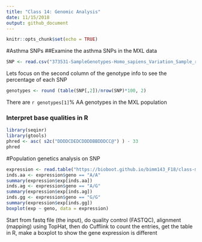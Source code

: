 ```yaml
---
title: "Class 14: Genomic Analysis"
date: 11/15/2018
output: github_document
---
```


```r
knitr::opts_chunk$set(echo = TRUE)
```

#Asthma SNPs
##Examine the asthma SNPs in the MXL data
```r
SNP <- read.csv("373531-SampleGenotypes-Homo_sapiens_Variation_Sample_rs8067378.csv")
```

Lets focus on the second column of the genotype info to see the percentage of each SNP
```r
genotypes <- round (table(SNP[,2])/nrow(SNP)*100, 2)
```

There are `r genotypes[1]`% AA genotypes in the MXL population

### Interpret base qualities in R
```r
library(seqinr)
library(gtools)
phred <- asc( s2c("DDDDCDEDCDDDDBBDDDCC@") ) - 33
phred
```

#Population genetics analysis on SNP
```r
expression <- read.table("https://bioboot.github.io/bimm143_F18/class-material/rs8067378_ENSG00000172057.6.txt")
inds.aa <- expression$geno == "A/A"
summary(expression$exp[inds.aa])
inds.ag <- expression$geno == "A/G"
summary(expression$exp[inds.ag])
inds.gg <- expression$geno == "G/G"
summary(expression$exp[inds.gg])
boxplot(exp ~ geno, data = expression)
```

Start from fastq file (the input), do quality control (FASTQC), alignment (mapping) using TopHat, then do Cufflink to count the entries, get the table in R, make a boxplot to show the gene expression is different 